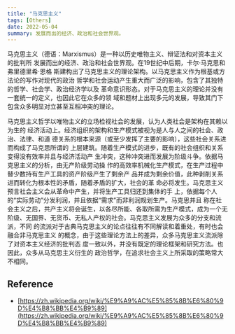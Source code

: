 ```yaml
---
title: "马克思主义"
tags: [Others]
date: 2022-05-04
summary: 发展而出的经济、政治和社会世界观。
---
```


马克思主义（德语：Marxismus）是一种以历史唯物主义、辩证法和对资本主义的批判所
发展而出的经济、政治和社会世界观。在19世纪中后期，卡尔·马克思和弗里德里希·恩格
斯建构出了马克思主义的理论架构。以马克思主义作为根基或方法论的写作对现代的政治
哲学和社会运动产生重大而广泛的影响，包含了其独特的哲学、社会学、政治经济学以及
革命意识形态。对于马克思主义的理论并没有一套统一的定义，也因此它在众多的领
域和题材上出现多元的发展，导致其门下包含众多明显对立甚至互相冲突的理论。

马克思主义哲学以唯物主义的立场检视社会的发展，认为人类社会是架构在其赖以为生的
经济活动上。经济组织的架构和生产模式被视为是人与人之间的社会、政治、法律、和道
德关系的根本来源（或至少发挥了主要的影响），这些社会关系进而构成了马克思所谓的
上层建筑。随着生产模式的进步，既有的社会组织和关系变得没有效率并且与经济活动产
生冲突，这种冲突进而发展为阶级斗争。依据马克思主义的分析，由无产阶级劳动操
作的高效率机械化生产模式，在生产过程中替少数持有生产工具的资产阶级产生了剩余产
品并成为剩余价值，此种剥削关系进而转化为根本性的矛盾，随着矛盾的扩大，社会的革
命必将发生。马克思主义预言社会主义会从革命中产生，并将生产工具归还到集体的手
上，依据每个人的“实际劳动”分发利润，并且依据“需求”而非利润规划生产。马克思并且
称在社会主义之后，共产主义将会诞生，以各尽所能、各取所需为生产模式，成为一个无
阶级、无国界、无货币、无私人产权的社会。马克思主义发展为众多的分支和流派，不同
的流派对于古典马克思主义的论点往往有不同解读和着重处，有时也会融合非马克思主义
的概念，由于这些理论方法上的差异，众多马克思主义流派除了对资本主义经济的批判态
度一致以外，并没有既定的理论框架和研究方法。也因此，众多从马克思主义衍生的
政治哲学，在追求社会主义上所采取的策略常大不相同。


## Reference

- [https://zh.wikipedia.org/wiki/%E9%A9%AC%E5%85%8B%E6%80%9D%E4%B8%BB%E4%B9%89](https://zh.wikipedia.org/wiki/%E9%A9%AC%E5%85%8B%E6%80%9D%E4%B8%BB%E4%B9%89)